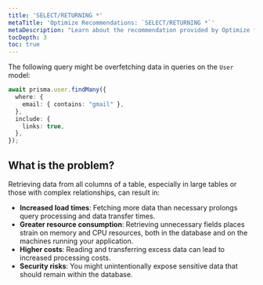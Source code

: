 ```yaml
---
title: 'SELECT/RETURNING *'
metaTitle: 'Optimize Recommendations: `SELECT/RETURNING *`'
metaDescription: "Learn about the recommendation provided by Optimize for queries that are overfetching data."
tocDepth: 3
toc: true
---
```


The following query might be overfetching data in queries on the `User` model:

```ts
await prisma.user.findMany({
  where: {
    email: { contains: "gmail" },
  },
  include: {
    links: true,
  },
});
```

## What is the problem?

Retrieving data from all columns of a table, especially in large tables or those with complex relationships, can result in:

- **Increased load times**: Fetching more data than necessary prolongs query processing and data transfer times.
- **Greater resource consumption**: Retrieving unnecessary fields places strain on memory and CPU resources, both in the database and on the machines running your application.
- **Higher costs**: Reading and transferring excess data can lead to increased processing costs.
- **Security risks**: You might unintentionally expose sensitive data that should remain within the database.

